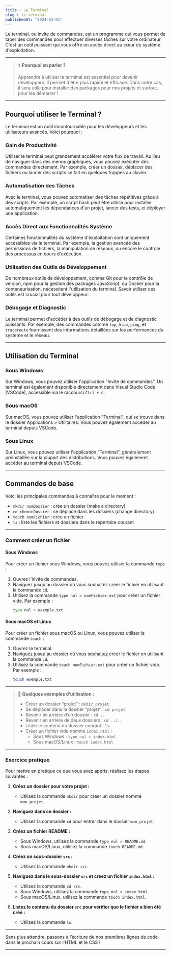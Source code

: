 ```yaml
---
title : Le Terminal
slug : le-terminal
publishedAt: "2024-03-01"
---
```


Le terminal, ou invite de commandes, est un programme qui vous permet de taper des commandes pour effectuer diverses tâches sur votre ordinateur. C'est un outil puissant qui vous offre un accès direct au cœur du système d'exploitation.

---

> ❓ **Pourquoi en parler ?**
>
> Apprendre à utiliser le terminal est essentiel pour devenir développeur. Il permet d'être plus rapide et efficace. Dans notre cas, il sera utile pour installer des packages pour nos projets et surtout… pour les démarrer !

---

## Pourquoi utiliser le Terminal ?

Le terminal est un outil incontournable pour les développeurs et les utilisateurs avancés. Voici pourquoi :

### Gain de Productivité

Utiliser le terminal peut grandement accélérer votre flux de travail. Au lieu de naviguer dans des menus graphiques, vous pouvez exécuter des commandes directement. Par exemple, créer un dossier, déplacer des fichiers ou lancer des scripts se fait en quelques frappes au clavier.

### Automatisation des Tâches

Avec le terminal, vous pouvez automatiser des tâches répétitives grâce à des scripts. Par exemple, un script bash peut être utilisé pour installer automatiquement les dépendances d'un projet, lancer des tests, et déployer une application.

### Accès Direct aux Fonctionnalités Système

Certaines fonctionnalités du système d'exploitation sont uniquement accessibles via le terminal. Par exemple, la gestion avancée des permissions de fichiers, la manipulation de réseaux, ou encore le contrôle des processus en cours d'exécution.

### Utilisation des Outils de Développement

De nombreux outils de développement, comme Git pour le contrôle de version, npm pour la gestion des packages JavaScript, ou Docker pour la conteneurisation, nécessitent l'utilisation du terminal. Savoir utiliser ces outils est crucial pour tout développeur.

### Débogage et Diagnostic

Le terminal permet d'accéder à des outils de débogage et de diagnostic puissants. Par exemple, des commandes comme `top`, `htop`, `ping`, et `traceroute` fournissent des informations détaillées sur les performances du système et le réseau.

---

## Utilisation du Terminal

### Sous Windows
Sur Windows, vous pouvez utiliser l'application "Invite de commandes". Un terminal est également disponible directement dans Visual Studio Code (VSCode), accessible via le raccourci `Ctrl + ù`.

### Sous macOS
Sur macOS, vous pouvez utiliser l'application "Terminal", qui se trouve dans le dossier Applications > Utilitaires. Vous pouvez également accéder au terminal depuis VSCode.

### Sous Linux
Sur Linux, vous pouvez utiliser l'application "Terminal", généralement préinstallée sur la plupart des distributions. Vous pouvez également accéder au terminal depuis VSCode.

---

## Commandes de base

Voici les principales commandes à connaître pour le moment :

- `mkdir nomDossier` : crée un dossier (make a directory)
- `cd cheminDossier` : se déplace dans les dossiers (change directory)
- `touch nomFichier` : crée un fichier
- `ls` : liste les fichiers et dossiers dans le répertoire courant

---

### Comment créer un fichier

#### Sous Windows
Pour créer un fichier sous Windows, vous pouvez utiliser la commande `type` :

1. Ouvrez l'invite de commandes.
2. Naviguez jusqu'au dossier où vous souhaitez créer le fichier en utilisant la commande `cd`.
3. Utilisez la commande `type nul > nomFichier.ext` pour créer un fichier vide. Par exemple :
   ```bash
   type nul > exemple.txt
   ```

#### Sous macOS et Linux
Pour créer un fichier sous macOS ou Linux, vous pouvez utiliser la commande `touch` :

1. Ouvrez le terminal.
2. Naviguez jusqu'au dossier où vous souhaitez créer le fichier en utilisant la commande `cd`.
3. Utilisez la commande `touch nomFichier.ext` pour créer un fichier vide. Par exemple :
   ```bash
   touch exemple.txt
   ```

---

> 📎 **Quelques exemples d’utilisation :**
>
> - Créer un dossier “projet” : `mkdir projet`
> - Se déplacer dans le dossier “projet” : `cd projet`
> - Revenir en arrière d’un dossier : `cd ..`
> - Revenir en arrière de deux dossiers : `cd ../..`
> - Lister le contenu du dossier courant : `ls`
> - Créer un fichier vide nommé `index.html` :
>   - Sous Windows : `type nul > index.html`
>   - Sous macOS/Linux : `touch index.html`

---

### Exercice pratique

Pour mettre en pratique ce que vous avez appris, réalisez les étapes suivantes :

1. **Créez un dossier pour votre projet :**
   - Utilisez la commande `mkdir` pour créer un dossier nommé `mon_projet`.

2. **Naviguez dans ce dossier :**
   - Utilisez la commande `cd` pour entrer dans le dossier `mon_projet`.

3. **Créez un fichier README :**
   - Sous Windows, utilisez la commande `type nul > README.md`.
   - Sous macOS/Linux, utilisez la commande `touch README.md`.

4. **Créez un sous-dossier `src` :**
   - Utilisez la commande `mkdir src`.

5. **Naviguez dans le sous-dossier `src` et créez un fichier `index.html` :**
   - Utilisez la commande `cd src`.
   - Sous Windows, utilisez la commande `type nul > index.html`.
   - Sous macOS/Linux, utilisez la commande `touch index.html`.

6. **Listez le contenu du dossier `src` pour vérifier que le fichier a bien été créé :**
   - Utilisez la commande `ls`.

---

Sans plus attendre, passons à l’écriture de nos premières lignes de code dans le prochain cours sur l’HTML et le CSS !

---